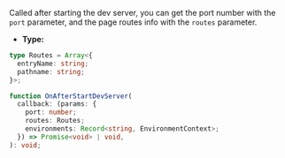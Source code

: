 Called after starting the dev server, you can get the port number with the `port` parameter, and the page routes info with the `routes` parameter.

- **Type:**

```ts
type Routes = Array<{
  entryName: string;
  pathname: string;
}>;

function OnAfterStartDevServer(
  callback: (params: {
    port: number;
    routes: Routes;
    environments: Record<string, EnvironmentContext>;
  }) => Promise<void> | void,
): void;
```
